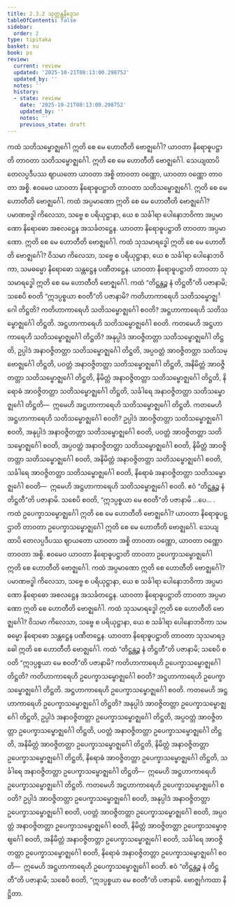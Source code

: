 ```yaml
---
title: 2.3.2 သုတ္တန္တနိဒ္ဒေသ
tableOfContents: false
sidebar:
  order: 2
type: tipitaka
basket: su
book: ps
review:
  current: review
  updated: '2025-10-21T08:13:00.298752'
  updated_by: ''
  notes: ''
  history:
  - state: review
    date: '2025-10-21T08:13:00.298752'
    updated_by: ''
    notes: ''
    previous_state: draft
---
```



<DynamicBreadcrumb />


<ReviewStatus review={frontmatter.review} showDetails={true} />

<HypothesisAnnotation frontmatter={frontmatter} />

<Division number="21" book="ps" e="ch" v="26" p="23">

<Paragraph number="1457" book="ps">
ကထံ <Emphasis>သတိသမ္ဗောဇ္ဈင်္ဂေါ ဣတိ စေ မေ ဟောတီ</Emphasis>တိ ဗောဇ္ဈင်္ဂေါ? ယာဝတာ နိရောဓူပဋ္ဌာတိ တာဝတာ သတိသမ္ဗောဇ္ဈင်္ဂေါ. ဣတိ စေ မေ ဟောတီတိ ဗောဇ္ဈင်္ဂေါ. သေယျထာပိ တေလပ္ပဒီပဿ ဈာယတော ယာဝတာ အစ္စိ တာဝတာ ဝဏ္ဏော, ယာဝတာ ဝဏ္ဏော တာဝတာ အစ္စိ. ဧဝမေဝ ယာဝတာ နိရောဓူပဋ္ဌာတိ တာဝတာ သတိသမ္ဗောဇ္ဈင်္ဂေါ. ဣတိ စေ မေ ဟောတီတိ ဗောဇ္ဈင်္ဂေါ.
</Paragraph>

<Paragraph number="1458" book="ps">
ကထံ <Emphasis>အပ္ပမာဏော ဣတိ စေ မေ ဟောတီ</Emphasis>တိ ဗောဇ္ဈင်္ဂေါ? ပမာဏဗဒ္ဓါ ကိလေသာ, သဗ္ဗေ စ ပရိယုဋ္ဌာနာ, ယေ စ သင်္ခါရာ ပေါနောဘဝိကာ အပ္ပမာဏော နိရောဓော အစလဋ္ဌေန အသင်္ခတဋ္ဌေန. ယာဝတာ နိရောဓူပဋ္ဌာတိ တာဝတာ အပ္ပမာဏော. ဣတိ စေ မေ ဟောတီတိ ဗောဇ္ဈင်္ဂေါ.
</Paragraph>

<Paragraph number="1459" book="ps">
ကထံ <Emphasis>သုသမာရဒ္ဓေါ ဣတိ စေ မေ ဟောတီ</Emphasis>တိ ဗောဇ္ဈင်္ဂေါ? ဝိသမာ ကိလေသာ, သဗ္ဗေ စ ပရိယုဋ္ဌာနာ, ယေ စ သင်္ခါရာ ပေါနောဘဝိကာ, သမဓမ္မော နိရောဓော သန္တဋ္ဌေန ပဏီတဋ္ဌေန. ယာဝတာ နိရောဓူပဋ္ဌာတိ တာဝတာ သုသမာရဒ္ဓေါ ဣတိ စေ မေ ဟောတီတိ ဗောဇ္ဈင်္ဂေါ.
</Paragraph>

<Paragraph number="1460" book="ps">
ကထံ <Emphasis>“တိဋ္ဌန္တဉ္စ နံ တိဋ္ဌတီ”တိ ပဇာနာမိ; သစေပိ စဝတိ “ဣဒပ္ပစ္စယာ စဝတီ”တိ ပဇာနာမိ?</Emphasis> ကတိဟာကာရေဟိ သတိသမ္ဗောဇ္ဈင်္ဂေါ တိဋ္ဌတိ? ကတိဟာကာရေဟိ သတိသမ္ဗောဇ္ဈင်္ဂေါ စဝတိ? အဋ္ဌဟာကာရေဟိ သတိသမ္ဗောဇ္ဈင်္ဂေါ တိဋ္ဌတိ. အဋ္ဌဟာကာရေဟိ သတိသမ္ဗောဇ္ဈင်္ဂေါ စဝတိ.
</Paragraph>

<Paragraph number="1461" book="ps">
ကတမေဟိ <Emphasis>အဋ္ဌဟာကာရေဟိ သတိသမ္ဗောဇ္ဈင်္ဂေါ တိဋ္ဌတိ?</Emphasis> အနုပ္ပါဒံ အာဝဇ္ဇိတတ္တာ သတိသမ္ဗောဇ္ဈင်္ဂေါ တိဋ္ဌတိ, ဥပ္ပါဒံ အနာဝဇ္ဇိတတ္တာ သတိသမ္ဗောဇ္ဈင်္ဂေါ တိဋ္ဌတိ, အပ္ပဝတ္တံ အာဝဇ္ဇိတတ္တာ သတိသမ္ဗောဇ္ဈင်္ဂေါ တိဋ္ဌတိ, ပဝတ္တံ အနာဝဇ္ဇိတတ္တာ သတိသမ္ဗောဇ္ဈင်္ဂေါ တိဋ္ဌတိ, အနိမိတ္တံ အာဝဇ္ဇိတတ္တာ သတိသမ္ဗောဇ္ဈင်္ဂေါ တိဋ္ဌတိ, နိမိတ္တံ အနာဝဇ္ဇိတတ္တာ သတိသမ္ဗောဇ္ဈင်္ဂေါ တိဋ္ဌတိ, နိရောဓံ အာဝဇ္ဇိတတ္တာ သတိသမ္ဗောဇ္ဈင်္ဂေါ တိဋ္ဌတိ, သင်္ခါရေ အနာဝဇ္ဇိတတ္တာ သတိသမ္ဗောဇ္ဈင်္ဂေါ တိဋ္ဌတိ—  ဣမေဟိ အဋ္ဌဟာကာရေဟိ သတိသမ္ဗောဇ္ဈင်္ဂေါ တိဋ္ဌတိ.
</Paragraph>

<Paragraph number="1462" book="ps">
ကတမေဟိ <Emphasis>အဋ္ဌဟာကာရေဟိ သတိသမ္ဗောဇ္ဈင်္ဂေါ စဝတိ?</Emphasis> ဥပ္ပါဒံ အာဝဇ္ဇိတတ္တာ သတိသမ္ဗောဇ္ဈင်္ဂေါ စဝတိ, အနုပ္ပါဒံ အနာဝဇ္ဇိတတ္တာ သတိသမ္ဗောဇ္ဈင်္ဂေါ စဝတိ, ပဝတ္တံ အာဝဇ္ဇိတတ္တာ သတိသမ္ဗောဇ္ဈင်္ဂေါ စဝတိ, အပ္ပဝတ္တံ အနာဝဇ္ဇိတတ္တာ သတိသမ္ဗောဇ္ဈင်္ဂေါ စဝတိ, နိမိတ္တံ အာဝဇ္ဇိတတ္တာ သတိသမ္ဗောဇ္ဈင်္ဂေါ စဝတိ, အနိမိတ္တံ အနာဝဇ္ဇိတတ္တာ သတိသမ္ဗောဇ္ဈင်္ဂေါ စဝတိ, သင်္ခါရေ အာဝဇ္ဇိတတ္တာ သတိသမ္ဗောဇ္ဈင်္ဂေါ စဝတိ, နိရောဓံ အနာဝဇ္ဇိတတ္တာ သတိသမ္ဗောဇ္ဈင်္ဂေါ စဝတိ—  ဣမေဟိ အဋ္ဌဟာကာရေဟိ သတိသမ္ဗောဇ္ဈင်္ဂေါ စဝတိ. ဧဝံ “တိဋ္ဌန္တဉ္စ နံ တိဋ္ဌတီ”တိ ပဇာနာမိ. သစေပိ စဝတိ, “ဣဒပ္ပစ္စယာ မေ စဝတီ”တိ ပဇာနာမိ …ပေ… .
</Paragraph>

<Paragraph number="1463" book="ps">
ကထံ <Emphasis>ဥပေက္ခာသမ္ဗောဇ္ဈင်္ဂေါ ဣတိ စေ မေ ဟောတီ</Emphasis>တိ ဗောဇ္ဈင်္ဂေါ? ယာဝတာ နိရောဓူပဋ္ဌာတိ တာဝတာ ဥပေက္ခာသမ္ဗောဇ္ဈင်္ဂေါ ဣတိ စေ မေ ဟောတီတိ ဗောဇ္ဈင်္ဂေါ. သေယျထာပိ တေလပ္ပဒီပဿ ဈာယတော ယာဝတာ အစ္စိ တာဝတာ ဝဏ္ဏော, ယာဝတာ ဝဏ္ဏော တာဝတာ အစ္စိ. ဧဝမေဝ ယာဝတာ နိရောဓူပဋ္ဌာတိ တာဝတာ ဥပေက္ခာသမ္ဗောဇ္ဈင်္ဂေါ ဣတိ စေ ဟောတီတိ ဗောဇ္ဈင်္ဂေါ.
</Paragraph>

<Paragraph number="1464" book="ps">
ကထံ <Emphasis>အပ္ပမာဏော ဣတိ စေ ဟောတီ</Emphasis>တိ ဗောဇ္ဈင်္ဂေါ? ပမာဏဗဒ္ဓါ ကိလေသာ, သဗ္ဗေ စ ပရိယုဋ္ဌာနာ, ယေ စ သင်္ခါရာ ပေါနောဘဝိကာ အပ္ပမာဏော နိရောဓော အစလဋ္ဌေန အသင်္ခတဋ္ဌေန. ယာဝတာ နိရောဓူပဋ္ဌာတိ တာဝတာ အပ္ပမာဏော ဣတိ စေ ဟောတီတိ ဗောဇ္ဈင်္ဂေါ.
</Paragraph>

<Paragraph number="1465" book="ps">
ကထံ <Emphasis>သုသမာရဒ္ဓေါ ဣတိ စေ ဟောတီ</Emphasis>တိ ဗောဇ္ဈင်္ဂေါ? ဝိသမာ ကိလေသာ, သဗ္ဗေ စ ပရိယုဋ္ဌာနာ, ယေ စ သင်္ခါရာ ပေါနောဘဝိကာ သမဓမ္မော နိရောဓော သန္တဋ္ဌေန ပဏီတဋ္ဌေန. ယာဝတာ နိရောဓူပဋ္ဌာတိ တာဝတာ သုသမာရဒ္ဓေါ ဣတိ စေ ဟောတီတိ ဗောဇ္ဈင်္ဂေါ.
</Paragraph>

<Paragraph number="1466" book="ps">
ကထံ <Emphasis>“တိဋ္ဌန္တဉ္စ နံ တိဋ္ဌတီ”တိ ပဇာနာမိ; သစေပိ စဝတိ “ဣဒပ္ပစ္စယာ မေ စဝတီ”တိ ပဇာနာမိ?</Emphasis> ကတိဟာကာရေဟိ ဥပေက္ခာသမ္ဗောဇ္ဈင်္ဂေါ တိဋ္ဌတိ? ကတိဟာကာရေဟိ ဥပေက္ခာသမ္ဗောဇ္ဈင်္ဂေါ စဝတိ? အဋ္ဌဟာကာရေဟိ ဥပေက္ခာသမ္ဗောဇ္ဈင်္ဂေါ တိဋ္ဌတိ. အဋ္ဌဟာကာရေဟိ ဥပေက္ခာသမ္ဗောဇ္ဈင်္ဂေါ စဝတိ.
</Paragraph>

<Paragraph number="1467" book="ps">
ကတမေဟိ <Emphasis>အဋ္ဌဟာကာရေဟိ ဥပေက္ခာသမ္ဗောဇ္ဈင်္ဂေါ တိဋ္ဌတိ?</Emphasis> အနုပ္ပါဒံ အာဝဇ္ဇိတတ္တာ ဥပေက္ခာသမ္ဗောဇ္ဈင်္ဂေါ တိဋ္ဌတိ, ဥပ္ပါဒံ အနာဝဇ္ဇိတတ္တာ ဥပေက္ခာသမ္ဗောဇ္ဈင်္ဂေါ တိဋ္ဌတိ, အပ္ပဝတ္တံ အာဝဇ္ဇိတတ္တာ ဥပေက္ခာသမ္ဗောဇ္ဈင်္ဂေါ တိဋ္ဌတိ, ပဝတ္တံ အနာဝဇ္ဇိတတ္တာ ဥပေက္ခာသမ္ဗောဇ္ဈင်္ဂေါ တိဋ္ဌတိ, အနိမိတ္တံ အာဝဇ္ဇိတတ္တာ ဥပေက္ခာသမ္ဗောဇ္ဈင်္ဂေါ တိဋ္ဌတိ, နိမိတ္တံ အနာဝဇ္ဇိတတ္တာ ဥပေက္ခာသမ္ဗောဇ္ဈင်္ဂေါ တိဋ္ဌတိ, နိရောဓံ အာဝဇ္ဇိတတ္တာ ဥပေက္ခာသမ္ဗောဇ္ဈင်္ဂေါ တိဋ္ဌတိ, သင်္ခါရေ အနာဝဇ္ဇိတတ္တာ ဥပေက္ခာသမ္ဗောဇ္ဈင်္ဂေါ တိဋ္ဌတိ—  ဣမေဟိ အဋ္ဌဟာကာရေဟိ ဥပေက္ခာသမ္ဗောဇ္ဈင်္ဂေါ တိဋ္ဌတိ.
</Paragraph>

<Paragraph number="1468" book="ps">
ကတမေဟိ <Emphasis>အဋ္ဌဟာကာရေဟိ ဥပေက္ခာသမ္ဗောဇ္ဈင်္ဂေါ စဝတိ?</Emphasis> ဥပ္ပါဒံ အာဝဇ္ဇိတတ္တာ ဥပေက္ခာသမ္ဗောဇ္ဈင်္ဂေါ စဝတိ, အနုပ္ပါဒံ အနာဝဇ္ဇိတတ္တာ ဥပေက္ခာသမ္ဗောဇ္ဈင်္ဂေါ စဝတိ, ပဝတ္တံ အာဝဇ္ဇိတတ္တာ ဥပေက္ခာသမ္ဗောဇ္ဈင်္ဂေါ စဝတိ, အပ္ပဝတ္တံ အနာဝဇ္ဇိတတ္တာ ဥပေက္ခာသမ္ဗောဇ္ဈင်္ဂေါ စဝတိ, နိမိတ္တံ အာဝဇ္ဇိတတ္တာ ဥပေက္ခာသမ္ဗောဇ္ဈင်္ဂေါ စဝတိ, အနိမိတ္တံ အနာဝဇ္ဇိတတ္တာ ဥပေက္ခာသမ္ဗောဇ္ဈင်္ဂေါ စဝတိ, သင်္ခါရေ အာဝဇ္ဇိတတ္တာ ဥပေက္ခာသမ္ဗောဇ္ဈင်္ဂေါ စဝတိ, နိရောဓံ အနာဝဇ္ဇိတတ္တာ ဥပေက္ခာသမ္ဗောဇ္ဈင်္ဂေါ စဝတိ—  ဣမေဟိ အဋ္ဌဟာကာရေဟိ ဥပေက္ခာသမ္ဗောဇ္ဈင်္ဂေါ စဝတိ. ဧဝံ “တိဋ္ဌန္တဉ္စ နံ တိဋ္ဌတီ”တိ ပဇာနာမိ; သစေပိ စဝတိ, “ဣဒပ္ပစ္စယာ မေ စဝတီ”တိ ပဇာနာမိ.

</Paragraph>
</Division>

<Paragraph number="1469" type="center" book="ps">
ဗောဇ္ဈင်္ဂကထာ နိဋ္ဌိတာ.
</Paragraph>
